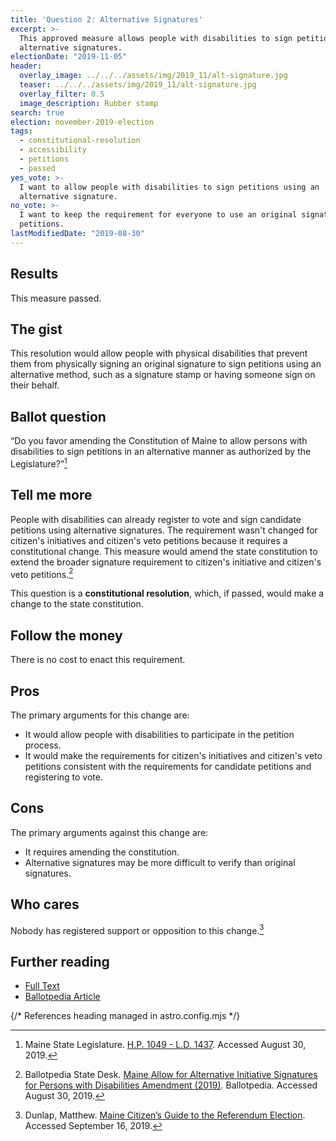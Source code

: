 ```yaml
---
title: 'Question 2: Alternative Signatures'
excerpt: >-
  This approved measure allows people with disabilities to sign petitions using
  alternative signatures.
electionDate: "2019-11-05"
header:
  overlay_image: ../../../assets/img/2019_11/alt-signature.jpg
  teaser: ../../../assets/img/2019_11/alt-signature.jpg
  overlay_filter: 0.5
  image_description: Rubber stamp
search: true
election: november-2019-election
tags:
  - constitutional-resolution
  - accessibility
  - petitions
  - passed
yes_vote: >-
  I want to allow people with disabilities to sign petitions using an
  alternative signature.
no_vote: >-
  I want to keep the requirement for everyone to use an original signature for
  petitions.
lastModifiedDate: "2019-08-30"
---
```


## Results

This measure passed.

## The gist

This resolution would allow people with physical disabilities that prevent them from physically signing an original signature to sign petitions using an alternative method, such as a signature stamp or having someone sign on their behalf.

## Ballot question

“Do you favor amending the Constitution of Maine to allow persons with disabilities to sign petitions in an alternative manner as authorized by the Legislature?”[^1]

<YesNoTable yesContent={frontmatter.yes_vote} noContent={frontmatter.no_vote} />

## Tell me more

People with disabilities can already register to vote and sign candidate petitions using alternative signatures. The requirement wasn't changed for citizen's initiatives and citizen's veto petitions because it requires a constitutional change. This measure would amend the state constitution to extend the broader signature requirement to citizen's initiative and citizen's veto petitions.[^2]

This question is a **constitutional resolution**, which, if passed, would make a change to the state constitution.

## Follow the money

There is no cost to enact this requirement.

## Pros

The primary arguments for this change are:

- It would allow people with disabilities to participate in the petition process.
- It would make the requirements for citizen's initiatives and citizen's veto petitions consistent with the requirements for candidate petitions and registering to vote.

## Cons

The primary arguments against this change are:

- It requires amending the constitution.
- Alternative signatures may be more difficult to verify than original signatures.

## Who cares

Nobody has registered support or opposition to this change.[^3]

## Further reading

- [Full Text](https://www.maine.gov/sos/cec/elec/upcoming/pdf/ld1437.pdf)
- [Ballotpedia Article](<https://ballotpedia.org/Maine_Allow_for_Alternative_Initiative_Signatures_for_Persons_with_Disabilities_Amendment_(2019)>)

{/* References heading managed in astro.config.mjs */}
[^1]: Maine State Legislature. [H.P. 1049 - L.D. 1437](https://www.maine.gov/sos/cec/elec/upcoming/pdf/ld1437.pdf). Accessed August 30, 2019.
[^2]: Ballotpedia State Desk. [Maine Allow for Alternative Initiative Signatures for Persons with Disabilities Amendment (2019)](<https://ballotpedia.org/Maine_Allow_for_Alternative_Initiative_Signatures_for_Persons_with_Disabilities_Amendment_(2019)>). Ballotpedia. Accessed August 30, 2019.
[^3]: Dunlap, Matthew. [Maine Citizen’s Guide to the Referendum Election](https://www.maine.gov/sos/cec/elec/upcoming/pdf/citizensguide19.pdf). Accessed September 16, 2019.
